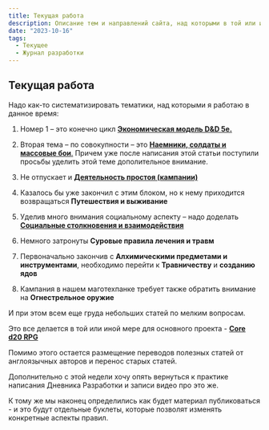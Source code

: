 ```yaml
---
title: Текущая работа
description: Описание тем и направлений сайта, над которыми в той или иной степени по состоянию на 16.10.2023 идет работа
date: "2023-10-16"
tags:
  - Текущее
  - Журнал разработки
---
```


## Текущая работа

Надо как-то систематизировать тематики, над которыми я работаю в данное время:

1. Номер 1 – это конечно цикл [**Экономическая модель D&D 5e.**](/posts/articles/index-economy)

2. Вторая тема – по совокупности – это [**Наемники, солдаты и массовые бои**.](/posts/articles/index-hirelings) Причем уже после написания этой статьи поступили просьбы уделить этой теме дополительное внимание.

3. Не отпускает и [**Деятельность простоя (кампании)**](/posts/articles/index-downtime)

4. Казалось бы уже закончил с этим блоком, но к нему приходится возвращаться **Путешествия и выживание**

5. Уделив много внимания социальному аспекту – надо доделать [**Социальные столкновения и взаимодействия**](/posts/articles/index-social-encounters)

6. Немного затронуты **Суровые правила лечения и травм**

7. Первоначально закончив с **Алхимическими предметами и инструментами**, необходимо перейти к **Травничеству** и **созданию ядов**

8. Кампания в нашем маготехпанке требует также обратить внимание на **Огнестрельное оружие**

И при этом всем еще груда небольших статей по мелким вопросам.

Это все делается в той или иной мере для основного проекта - [**Core d20 RPG**](/cored20rpg)

Помимо этого остается размещение переводов полезных статей от англоязычных авторов и перенос старых статей.

Дополнительно с этой недели хочу опять вернуться к практике написания Дневника Разработки и записи видео про это же.

К тому же мы наконец определились как будет материал публиковаться - и это будут отдельные буклеты, которые позволят изменять конкретные аспекты правил.
